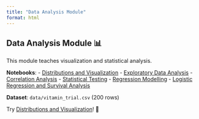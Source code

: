 ```yaml
---
title: "Data Analysis Module"
format: html
---
```


## Data Analysis Module 📊

This module teaches visualization and statistical analysis.

**Notebooks**:
- [Distributions and Visualization](distributions_visualisation.html)
- [Exploratory Data Analysis](exploratory_data_analysis.html)
- [Correlation Analysis](correlation_analysis.html)
- [Statistical Testing](statistical_testing.html)
- [Regression Modelling](regression_modelling.html)
- [Logistic Regression and Survival Analysis](04_logistic_and_survival.html)

**Dataset**: `data/vitamin_trial.csv` (200 rows)

Try [Distributions and Visualization](distributions_visualisation.html)! 🦛